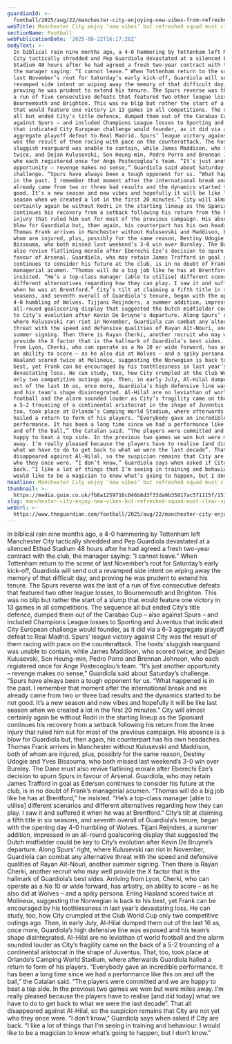 ```yaml
---
guardianId: >-
  football/2025/aug/22/manchester-city-enjoying-new-vibes-from-refreshed-squad-on-road-back-to-the-top
webTitle: Manchester City enjoy ‘new vibes’ but refreshed squad must clear Spurs hurdle
sectionName: Football
webPublicationDate: '2025-08-22T16:17:28Z'
bodyText: >-
  In biblical rain nine months ago, a 4-0 hammering by Tottenham left Manchester
  City tactically shredded and Pep Guardiola devastated at a silenced Etihad
  Stadium 48 hours after he had agreed a fresh two-year contract with the club,
  the manager saying: “I cannot leave.” When Tottenham return to the scene of
  last November’s rout for Saturday’s early kick-off, Guardiola will send out a
  revamped side intent on wiping away the memory of that difficult day, and
  proving he was prudent to extend his tenure. The Spurs reverse was the last of
  a run of five consecutive defeats that featured two other league losses, to
  Bournemouth and Brighton. This was no blip but rather the start of a slump
  that would feature one victory in 13 games in all competitions. The sequence
  all but ended City’s title defence, dumped them out of the Carabao Cup – also
  against Spurs – and included Champions League losses to Sporting and Juventus
  that indicated City European challenge would founder, as it did via a 6-3
  aggregate playoff defeat to Real Madrid. Spurs’ league victory against City
  was the result of them racing with pace on the counterattack. The hosts’
  sluggish rearguard was unable to contain, while James Maddison, who scored
  twice, and Dejan Kulusevski, Son Heung-min, Pedro Porro and Brennan Johnson,
  who each registered once for Ange Postecoglou’s team. “It’s just another
  opportunity – revenge makes no sense,” Guardiola said about Saturday’s
  challenge. “Spurs have always been a tough opponent for us. “What happened is
  in the past. I remember that moment after the international break and we
  already came from two or three bad results and the dynamics started to be not
  good. It’s a new season and new vibes and hopefully it will be like last
  season when we created a lot in the first 20 minutes.” City will almost
  certainly again be without Rodri in the starting lineup as the Spaniard
  continues his recovery from a setback following his return from the knee
  injury that ruled him out for most of the previous campaign. His absence is a
  blow for Guardiola but, then again, his counterpart has his own headaches.
  Thomas Frank arrives in Manchester without Kulusevski and Maddison, both of
  whom are injured, plus, possibly for the same reason, Destiny Udogie and Yves
  Bissouma, who both missed last weekend’s 3-0 win over Burnley. The Dane must
  also revive flatlining morale after Eberechi Eze’s decision to spurn Spurs in
  favour of Arsenal. Guardiola, who may retain James Trafford in goal as Ederson
  continues to consider his future at the club, is in no doubt of Frank’s
  managerial acumen. “Thomas will do a big job like he has at Brentford,” he
  insisted. “He’s a top-class manager [able to utilise] different scenarios and
  different alternatives regarding how they can play. I saw it and suffered it
  when he was at Brentford.” City’s tilt at claiming a fifth title in six
  seasons, and seventh overall of Guardiola’s tenure, began with the opening day
  4-0 humbling of Wolves. Tijjani Reijnders, a summer addition, impressed in an
  all-round goalscoring display that suggested the Dutch midfielder could be key
  to City’s evolution after Kevin De Bruyne’s departure. Along Spurs’ right,
  where Kulusevski ran riot in November, Guardiola can combat any alternative
  threat with the speed and defensive qualities of Rayan Aït-Nouri, another
  summer signing. Then there is Rayan Cherki, another recruit who may well
  provide the X factor that is the hallmark of Guardiola’s best sides. Arriving
  from Lyon, Cherki, who can operate as a No 10 or wide forward, has artistry,
  an ability to score – as he also did at Wolves – and a spiky persona. Erling
  Haaland scored twice at Molineux, suggesting the Norwegian is back to his
  best, yet Frank can be encouraged by his toothlessness in last year’s
  devastating loss. He can study, too, how City crumpled at the Club World Cup
  only two competitive outings ago. Then, in early July, Al-Hilal dumped them
  out of the last 16 as, once more, Guardiola’s high defensive line was exposed
  and his team’s shape disintegrated. Al-Hilal are no leviathan of world
  football and the alarm sounded louder as City’s fragility came on the back of
  a 5-2 trouncing of a continental aristocrat in the shape of Juventus. That,
  too, took place at Orlando’s Camping World Stadium, where afterwards Guardiola
  hailed a return to form of his players. “Everybody gave an incredible
  performance. It has been a long time since we had a performance like this on
  and off the ball,” the Catalan said. “The players were committed and we are
  happy to beat a top side. In the previous two games we won but were miles
  away. I’m really pleased because the players have to realise [and did today]
  what we have to do to get back to what we were the last decade”. That all
  disappeared against Al-Hilal, so the suspicion remains that City are not yet
  who they once were. “I don’t know,” Guardiola says when asked if City are
  back. “I like a lot of things that I’m seeing in training and behaviour. I
  would like to be a magician to know what’s going to happen, but I don’t know.”
headline: Manchester City enjoy ‘new vibes’ but refreshed squad must clear Spurs hurdle
thumbnail: >-
  https://media.guim.co.uk/fb8a1259716c046b8d3f33da9b35817ac571115f/1510_223_6438_5151/500.jpg
slug: manchester-city-enjoy-new-vibes-but-refreshed-squad-must-clear-spurs-hurdle
webUrl: >-
  https://www.theguardian.com/football/2025/aug/22/manchester-city-enjoying-new-vibes-from-refreshed-squad-on-road-back-to-the-top
---
```

In biblical rain nine months ago, a 4-0 hammering by Tottenham left Manchester City tactically shredded and Pep Guardiola devastated at a silenced Etihad Stadium 48 hours after he had agreed a fresh two-year contract with the club, the manager saying: “I cannot leave.” When Tottenham return to the scene of last November’s rout for Saturday’s early kick-off, Guardiola will send out a revamped side intent on wiping away the memory of that difficult day, and proving he was prudent to extend his tenure. The Spurs reverse was the last of a run of five consecutive defeats that featured two other league losses, to Bournemouth and Brighton. This was no blip but rather the start of a slump that would feature one victory in 13 games in all competitions. The sequence all but ended City’s title defence, dumped them out of the Carabao Cup – also against Spurs – and included Champions League losses to Sporting and Juventus that indicated City European challenge would founder, as it did via a 6-3 aggregate playoff defeat to Real Madrid. Spurs’ league victory against City was the result of them racing with pace on the counterattack. The hosts’ sluggish rearguard was unable to contain, while James Maddison, who scored twice, and Dejan Kulusevski, Son Heung-min, Pedro Porro and Brennan Johnson, who each registered once for Ange Postecoglou’s team. “It’s just another opportunity – revenge makes no sense,” Guardiola said about Saturday’s challenge. “Spurs have always been a tough opponent for us. “What happened is in the past. I remember that moment after the international break and we already came from two or three bad results and the dynamics started to be not good. It’s a new season and new vibes and hopefully it will be like last season when we created a lot in the first 20 minutes.” City will almost certainly again be without Rodri in the starting lineup as the Spaniard continues his recovery from a setback following his return from the knee injury that ruled him out for most of the previous campaign. His absence is a blow for Guardiola but, then again, his counterpart has his own headaches. Thomas Frank arrives in Manchester without Kulusevski and Maddison, both of whom are injured, plus, possibly for the same reason, Destiny Udogie and Yves Bissouma, who both missed last weekend’s 3-0 win over Burnley. The Dane must also revive flatlining morale after Eberechi Eze’s decision to spurn Spurs in favour of Arsenal. Guardiola, who may retain James Trafford in goal as Ederson continues to consider his future at the club, is in no doubt of Frank’s managerial acumen. “Thomas will do a big job like he has at Brentford,” he insisted. “He’s a top-class manager [able to utilise] different scenarios and different alternatives regarding how they can play. I saw it and suffered it when he was at Brentford.” City’s tilt at claiming a fifth title in six seasons, and seventh overall of Guardiola’s tenure, began with the opening day 4-0 humbling of Wolves. Tijjani Reijnders, a summer addition, impressed in an all-round goalscoring display that suggested the Dutch midfielder could be key to City’s evolution after Kevin De Bruyne’s departure. Along Spurs’ right, where Kulusevski ran riot in November, Guardiola can combat any alternative threat with the speed and defensive qualities of Rayan Aït-Nouri, another summer signing. Then there is Rayan Cherki, another recruit who may well provide the X factor that is the hallmark of Guardiola’s best sides. Arriving from Lyon, Cherki, who can operate as a No 10 or wide forward, has artistry, an ability to score – as he also did at Wolves – and a spiky persona. Erling Haaland scored twice at Molineux, suggesting the Norwegian is back to his best, yet Frank can be encouraged by his toothlessness in last year’s devastating loss. He can study, too, how City crumpled at the Club World Cup only two competitive outings ago. Then, in early July, Al-Hilal dumped them out of the last 16 as, once more, Guardiola’s high defensive line was exposed and his team’s shape disintegrated. Al-Hilal are no leviathan of world football and the alarm sounded louder as City’s fragility came on the back of a 5-2 trouncing of a continental aristocrat in the shape of Juventus. That, too, took place at Orlando’s Camping World Stadium, where afterwards Guardiola hailed a return to form of his players. “Everybody gave an incredible performance. It has been a long time since we had a performance like this on and off the ball,” the Catalan said. “The players were committed and we are happy to beat a top side. In the previous two games we won but were miles away. I’m really pleased because the players have to realise [and did today] what we have to do to get back to what we were the last decade”. That all disappeared against Al-Hilal, so the suspicion remains that City are not yet who they once were. “I don’t know,” Guardiola says when asked if City are back. “I like a lot of things that I’m seeing in training and behaviour. I would like to be a magician to know what’s going to happen, but I don’t know.”

